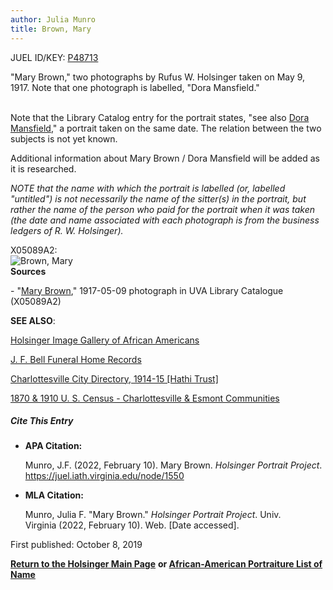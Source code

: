 ```yaml
---
author: Julia Munro
title: Brown, Mary
---
```

JUEL ID/KEY: [P48713](http://juel.iath.virginia.edu/public_person?person=48713 "P48713")

"Mary Brown," two photographs by Rufus W. Holsinger taken on May 9, 1917. Note that one photograph is labelled, "Dora Mansfield."  
 

Note that the Library Catalog entry for the portrait states, "see also [Dora Mansfield](http://juel.iath.virginia.edu/node/1551 "Mansfield, Dora")," a portrait taken on the same date. The relation between the two subjects is not yet known.

  
Additional information about Mary Brown / Dora Mansfield will be added as it is researched.

_NOTE that the name with which the portrait is labelled (or, labelled "untitled") is not necessarily the name of the sitter(s) in the portrait, but rather the name of the person who paid for the portrait when it was taken (the date and name associated with each photograph is from the business ledgers of R. W. Holsinger)._

X05089A2:  
![Brown, Mary](https://iiif.lib.virginia.edu/iiif/uva-lib:1047922/full/1000,1337/0/default.jpg "Brown, Mary")   
**Sources**

\- "[Mary Brown](https://search.lib.virginia.edu/catalog/uva-lib:1047922#?c=0&m=0&s=0&cv=0&xywh=-1223%2C-1%2C5195%2C3852 "Brown, Mary")," 1917-05-09 photograph in UVA Library Catalogue (X05089A2)  
  

**SEE ALSO**:

[Holsinger Image Gallery of African Americans](http://rwholsingerphotos.org/images.php "Holsinger Image Gallery of African Americans")

[J. F. Bell Funeral Home Records](http://www2.vcdh.virginia.edu/afam/raceandplace/perl_scripts/funeral_search.html "J. F. Bell Funeral Home Database")

[Charlottesville City Directory, 1914-15 \[Hathi Trust\]](https://catalog.hathitrust.org/Record/101954103 "Charlottesville City Directory, 1914-15") 

[1870 & 1910 U. S. Census - Charlottesville & Esmont Communities](http://www2.vcdh.virginia.edu/afam/raceandplace/census/search_both.html "1870 & 1910 U. S. Census: Charlottesville and Esmont Communities")

##### **Cite This Entry**

*   **APA Citation:**
    
    Munro, J.F. (2022, February 10). Mary Brown. _Holsinger Portrait Project_. https://juel.iath.virginia.edu/node/1550
    
*   **MLA Citation:**
    
    Munro, Julia F. "Mary Brown." _Holsinger Portrait Project_. Univ. Virginia (2022, February 10). Web. \[Date accessed\].
    

First published: October 8, 2019    

[**Return to the Holsinger Main Page**](http://juel.iath.virginia.edu/node/980) **or [African-American Portraiture List of Name](http://juel.iath.virginia.edu/node/996)**